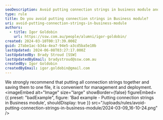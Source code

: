 ```yaml
---
seoDescription: Avoid putting connection strings in business module and instead consolidate them into a single file for easier management and deployment.
type: rule
title: Do you avoid putting connection strings in Business module?
uri: avoid-putting-connection-strings-in-business-module
authors:
  - title: Igor Goldobin
    url: https://ssw.com.au/people/alumni/igor-goldobin/
created: 2024-03-10T00:17:39.000Z
guid: 27abe1ac-b34a-4ea7-94e5-a3cd5ba5e10b
lastUpdated: 2024-06-08T03:27:17.000Z
lastUpdatedBy: Brady Stroud [SSW]
lastUpdatedByEmail: bradystroud@ssw.com.au
createdBy: Igor Goldobin
createdByEmail: igor.goldobin@gmail.com
---
```


We strongly recommend that putting all connection strings together and saving them to one file, it is convenient for management and deployment.
<imageEmbed
  alt="Image"
  size="large"
  showBorder={false}
  figureEmbed={{
    preset: "badExample",
    figure: 'Bad example - Putting connection strings in Business module',
    shouldDisplay: true
  }}
  src="/uploads/rules/avoid-putting-connection-strings-in-business-module/2024-03-09_16-10-24.png"
/>
